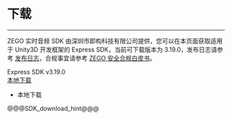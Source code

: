# 下载

- - -

ZEGO 实时音频 SDK 由深圳市即构科技有限公司提供，您可以在本页面获取适用于 Unity3D 开发框架的 Express SDK，当前可下载版本为 3.19.0，发布日志请参考 [发布日志](!DownloadSDK/Release_Notes)，合规事宜请参考 [ZEGO 安全合规白皮书](#16142)。

<div class="sdk-download-wrapper download-area">
    <div class="sdk-download-item-wrapper">
      <div class="download-title">Express SDK v3.19.0</div>
      <div class="download-selector">
        <div class="download-select-wrapper" style="padding-right: 0;">
          <a class="download-target-btn" href="javascript:void(0);">本地下载</a>
          <ul class="download-dropdown-list">
            <li data-href="https://storage.zego.im/express/unity3d/ZegoExpressUnity3D.zip"
              class="dropdown-option">
              本地下载
            </li>
          </ul>
        </div>
      </div>
    </div>
  </div>

@@@SDK_download_hint@@@
